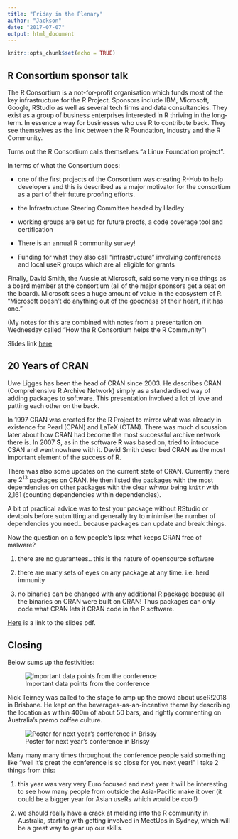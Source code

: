 ```yaml
---
title: "Friday in the Plenary"
author: "Jackson"
date: "2017-07-07"
output: html_document
---
```


```r
knitr::opts_chunk$set(echo = TRUE)

```
## R Consortium sponsor talk
The R Consortium is a not-for-profit organisation which funds most of the key infrastructure for the R Project. Sponsors include IBM, Microsoft, Google, RStudio as well as several tech firms and data consultancies.
They exist as a group of business enterprises interested in R thriving in the long-term. In essence a way for businesses who use R to contribute back. They see themselves as the link between the R Foundation, Industry and the R Community.

Turns out the R Consortium calls themselves "a Linux Foundation project". 

In terms of what the Consortium does:

* one of the first projects of the Consortium was creating R-Hub to help developers and this is described as a major motivator for the consortium as a part of their future proofing efforts.

* the Infrastructure Steering Committee headed by Hadley

* working groups are set up for future proofs, a code coverage tool and certification

* There is an annual R community survey!

* Funding for what they also call "infrastructure" involving conferences and local useR groups which are all eligible for grants

Finally, David Smith, the Aussie at Microsoft, said some very nice things as a board member at the consortium (all of the major sponsors get a seat on the board). Microsoft sees a huge amount of value in the ecosystem of R. "Microsoft doesn't do anything out of the goodness of their heart, if it has one."

(My notes for this are combined with notes from a presentation on Wednesday called "How the R Consortium helps the R Community")

Slides link [here](http://schd.ws/hosted_files/user2017/45/R%20Consortium%20Update%20useR%20July%202017.pdf)

## 20 Years of CRAN
Uwe Ligges has been the head of CRAN since 2003. He describes CRAN (Comprehensive R Archive Network) simply as a standardised way of adding packages to software. This presentation involved a lot of love and patting each other on the back.


In 1997 CRAN was created for the R Project to mirror what was already in existence for Pearl (CPAN) and LaTeX (CTAN). There was much discussion later about how CRAN had become the most successful archive network there is. In 2007 **S**, as in the software **R** was based on, tried to introduce CSAN and went nowhere with it. David Smith described CRAN as the most important element of the success of R.

There was also some updates on the current state of CRAN. Currently there are $2^{13}$ packages on CRAN. He then listed the packages with the most dependencies on other packages with the clear *winner* being `knitr` with 2,161 (counting dependencies within dependencies).

A bit of practical advice was to test your package without RStudio or devtools before submitting and generally try to minimise the number of dependencies you need.. because packages can update and break things.

Now the question on a few people's lips: what keeps CRAN free of malware?

1)  there are no guarantees.. this is the nature of opensource software

2)  there are many sets of eyes on any package at any time. i.e. herd immunity

3)  no binaries can be changed with any additional R package because all the binaries on CRAN were built on CRAN! Thus packages can only code what CRAN lets it CRAN code in the R software.

[Here](http://schd.ws/hosted_files/user2017/b0/keynoteIntroUweLigges.pdf) is a link to the slides pdf.

## Closing

Below sums up the festivities:

![Important data points from the conference](https://raw.githubusercontent.com/youngstreetinitiative/brusselssproutsideas/master/content/Photos/20170707_142559.jpg?token=AWGs-3LX0of0PHDz-Ojh7VHROo-f495iks5ZdoeTwA%3D%3D)

Nick Teirney was called to the stage to amp up the crowd about useR!2018 in Brisbane. He kept on the beverages-as-an-incentive theme by describing the location as within 400m of about 50 bars, and rightly commenting on Australia's premo coffee culture.

![Poster for next year's conference in Brissy](https://raw.githubusercontent.com/youngstreetinitiative/brusselssproutsideas/master/content/Photos/20170706_170645.jpg?token=AWGs-9fYguCuW6X6O3mEK3hnqo7G_TCnks5ZdofFwA%3D%3D)

Many many many times throughout the conference people said something like "well it's great the conference is so close for you next year!" I take 2 things from this: 

1)  this year was very very Euro focused and next year it will be interesting to see how many people from outside the Asia-Pacific make it over (it could be a bigger year for Asian useRs which would be cool!)

2)  we should really have a crack at melding into the R community in Australia, starting with getting involved in MeetUps in Sydney, which will be a great way to gear up our skills.



